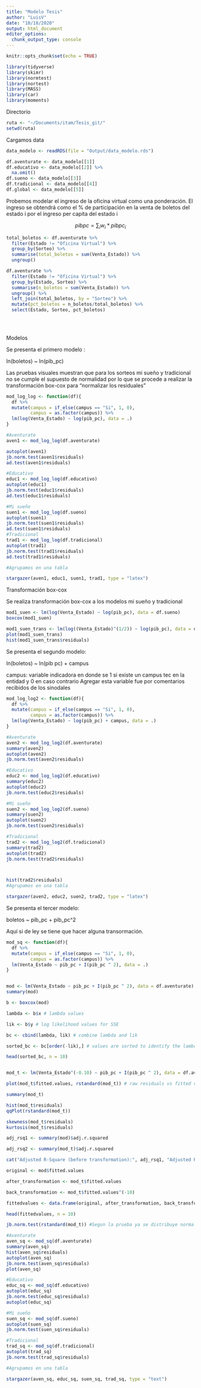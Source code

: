 ```yaml
---
title: "Modelo Tesis"
author: "LuisV"
date: "10/18/2020"
output: html_document
editor_options: 
  chunk_output_type: console
---
```


```r
knitr::opts_chunk$set(echo = TRUE)
```

```r
library(tidyverse)
library(skimr)
library(normtest)
library(nortest)
library(MASS)
library(car)
library(moments)

```

Directorio

```r

ruta <- "~/Documents/itam/Tesis_git/"
setwd(ruta)

```

Cargamos data

```r

data_modelo <- readRDS(file = "Output/data_modelo.rds")

df.aventurate <- data_modelo[[1]]
df.educativo <- data_modelo[[2]] %>% 
  na.omit()
df.sueno <- data_modelo[[3]]
df.tradicional <- data_modelo[[4]]
df.global <- data_modelo[[5]]


```

Probemos modelar el ingreso de la oficina virtual como una ponderación.
El ingreso se obtendrá como el % de participación en la venta de boletos del estado i
por el ingreso per capita del estado i

$$
pib pc = \sum_i w_i*pibpc_i
$$


```r

total_boletos <- df.aventurate %>% 
  filter(Estado != "Oficina Virtual") %>% 
  group_by(Sorteo) %>% 
  summarise(total_boletos = sum(Venta_Estado)) %>% 
  ungroup()

df.aventurate %>% 
  filter(Estado != "Oficina Virtual") %>% 
  group_by(Estado, Sorteo) %>% 
  summarise(n_boletos = sum(Venta_Estado)) %>% 
  ungroup() %>% 
  left_join(total_boletos, by = "Sorteo") %>% 
  mutate(pct_boletos = n_boletos/total_boletos) %>% 
  select(Estado, Sorteo, pct_boletos)
  

  


```

Modelos

Se presenta el primero modelo :

ln(boletos) ~ ln(pib_pc) 

Las pruebas visuales muestran que para los sorteos mi sueño y tradicional no se cumple
el supuesto de normalidad por lo que se procede a realizar la transformación box-cox
para "normalizar los residuales"



```r

mod_log_log <- function(df){
  df %>%
  mutate(campus = if_else(campus == "Si", 1, 0),
         campus = as.factor(campus)) %>% 
  lm(log(Venta_Estado) ~ log(pib_pc), data = .)
} 

#Aventurate  
aven1 <- mod_log_log(df.aventurate)

autoplot(aven1)
jb.norm.test(aven1$residuals)
ad.test(aven1$residuals)

#Educativo
educ1 <- mod_log_log(df.educativo)
autoplot(educ1)
jb.norm.test(educ1$residuals)
ad.test(educ1$residuals)

#Mi sueño
suen1 <- mod_log_log(df.sueno)
autoplot(suen1)
jb.norm.test(suen1$residuals)
ad.test(suen1$residuals)
#Tradicional
trad1 <- mod_log_log(df.tradicional)
autoplot(trad1)
jb.norm.test(trad1$residuals)
ad.test(trad1$residuals)

#Agrupamos en una tabla

stargazer(aven1, educ1, suen1, trad1, type = "latex")

```

Transformación box-cox

Se realiza transformación box-cox a los modelos mi sueño y tradicional

```r

mod1_suen <- lm(log(Venta_Estado) ~ log(pib_pc), data = df.sueno)
boxcox(mod1_suen)

mod1_suen_trans <- lm(log((Venta_Estado)^(1/2)) ~ log(pib_pc), data = df.sueno)
plot(mod1_suen_trans)
hist(mod1_suen_trans$residuals)


```




Se presenta el segundo modelo:

ln(boletos) ~ ln(pib pc) + campus

campus: variable indicadora en donde se 1 si existe un campus tec en la entidad y 0 en caso contrario
Agregar esta variable fue por comentarios recibidos de los sinodales

```r

mod_log_log2 <- function(df){
  df %>%
  mutate(campus = if_else(campus == "Si", 1, 0),
         campus = as.factor(campus)) %>% 
  lm(log(Venta_Estado) ~ log(pib_pc) + campus, data = .)
}

#Aventurate  
aven2 <- mod_log_log2(df.aventurate)
summary(aven2)
autoplot(aven2)
jb.norm.test(aven2$residuals)

#Educativo
educ2 <- mod_log_log2(df.educativo)
summary(educ2)
autoplot(educ2)
jb.norm.test(educ2$residuals)

#Mi sueño
suen2 <- mod_log_log2(df.sueno)
summary(suen2)
autoplot(suen2)
jb.norm.test(suen2$residuals)

#Tradicional
trad2 <- mod_log_log2(df.tradicional)
summary(trad2)
autoplot(trad2)
jb.norm.test(trad2$residuals)



hist(trad2$residuals)
#Agrupamos en una tabla

stargazer(aven2, educ2, suen2, trad2, type = "latex")


```

Se presenta el tercer modelo:

boletos ~ pib_pc + pib_pc^2

Aquí si de ley se tiene que hacer alguna transormación.

```r

mod_sq <- function(df){
  df %>%
  mutate(campus = if_else(campus == "Si", 1, 0),
         campus = as.factor(campus)) %>% 
  lm(Venta_Estado ~ pib_pc + I(pib_pc ^ 2), data = .)
} 



```

```r

mod <- lm(Venta_Estado ~ pib_pc + I(pib_pc ^ 2), data = df.aventurate)
summary(mod)

b <- boxcox(mod)

lambda <- b$x # lambda values

lik <- b$y # log likelihood values for SSE

bc <- cbind(lambda, lik) # combine lambda and lik

sorted_bc <- bc[order(-lik),] # values are sorted to identify the lambda value for the maximum log likelihood for obtaining minimum SSE

head(sorted_bc, n = 10)


mod_t <- lm(Venta_Estado^(-0.10) ~ pib_pc + I(pib_pc ^ 2), data = df.aventurate)

plot(mod_t$fitted.values, rstandard(mod_t)) # raw residuals vs fitted values

summary(mod_t)

hist(mod_t$residuals)
qqPlot(rstandard(mod_t))

skewness(mod_t$residuals)
kurtosis(mod_t$residuals)

adj_rsq1 <- summary(mod)$adj.r.squared

adj_rsq2 <- summary(mod_t)$adj.r.squared

cat("Adjusted R-Square (before transformation):", adj_rsq1, "Adjusted R-Square (after transformation):", adj_rsq2, sep = "\n")

original <- mod$fitted.values

after_transformation <- mod_t$fitted.values

back_transformation <- mod_t$fitted.values^(-10)

fittedvalues <- data.frame(original, after_transformation, back_transformation)

head(fittedvalues, n = 10)

jb.norm.test(rstandard(mod_t)) #Segun la prueba ya se distribuye normal

```



```r



#Aventurate  
aven_sq <- mod_sq(df.aventurate)
summary(aven_sq)
hist(aven_sq$residuals)
autoplot(aven_sq)
jb.norm.test(aven_sq$residuals)
plot(aven_sq)

#Educativo
educ_sq <- mod_sq(df.educativo)
autoplot(educ_sq)
jb.norm.test(educ_sq$residuals)
autoplot(educ_sq)

#Mi sueño
suen_sq <- mod_sq(df.sueno)
autoplot(suen_sq)
jb.norm.test(suen_sq$residuals)

#Tradicional
trad_sq <- mod_sq(df.tradicional)
autoplot(trad_sq)
jb.norm.test(trad_sq$residuals)

#Agrupamos en una tabla

stargazer(aven_sq, educ_sq, suen_sq, trad_sq, type = "text")




```







